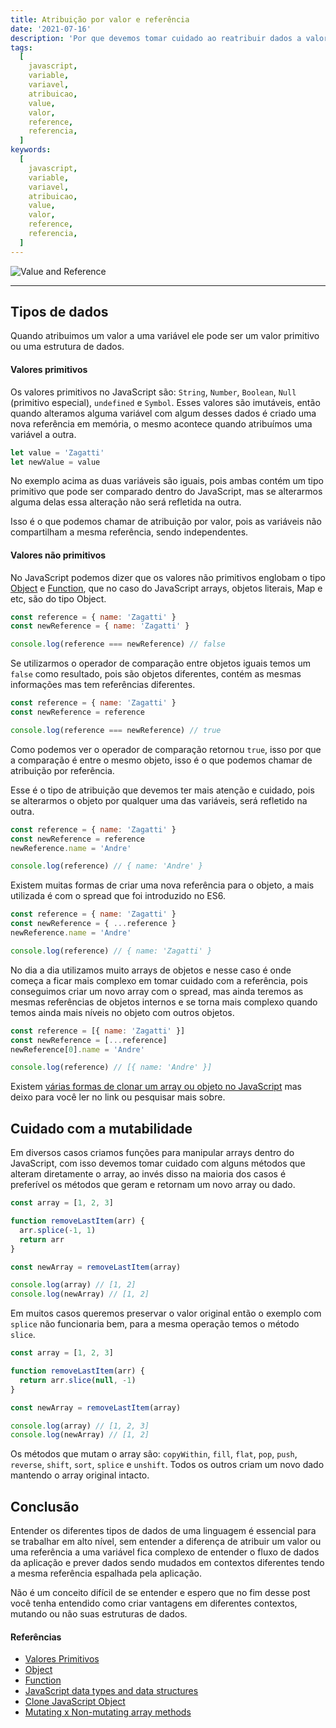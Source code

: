 ```yaml
---
title: Atribuição por valor e referência
date: '2021-07-16'
description: 'Por que devemos tomar cuidado ao reatribuir dados a valores não primitivos.'
tags:
  [
    javascript,
    variable,
    variavel,
    atribuicao,
    value,
    valor,
    reference,
    referencia,
  ]
keywords:
  [
    javascript,
    variable,
    variavel,
    atribuicao,
    value,
    valor,
    reference,
    referencia,
  ]
---
```


![Value and Reference](banner.png)

---

## Tipos de dados

Quando atribuimos um valor a uma variável ele pode ser um valor primitivo ou uma
estrutura de dados.

#### Valores primitivos

Os valores primitivos no JavaScript são: `String`, `Number`, `Boolean`, `Null`
(primitivo especial), `undefined`
e `Symbol`. Esses valores são imutáveis, então quando alteramos alguma variável com
algum desses dados é criado uma nova referência em memória, o mesmo acontece quando
atribuímos uma variável a outra.

```js
let value = 'Zagatti'
let newValue = value
```

No exemplo acima as duas variáveis são iguais, pois ambas contém um tipo primitivo
que pode ser comparado dentro do JavaScript, mas se alterarmos alguma delas essa
alteração não será refletida na outra.

Isso é o que podemos chamar de atribuição por valor, pois as variáveis não compartilham
a mesma referência, sendo independentes.

#### Valores não primitivos

No JavaScript podemos dizer que os valores não primitivos englobam o tipo
[Object](https://developer.mozilla.org/en-US/docs/Web/JavaScript/Reference/Global_Objects/Object)
e
[Function](https://developer.mozilla.org/en-US/docs/Glossary/Function),
que no caso do JavaScript arrays, objetos literais, Map e etc, são do tipo Object.

```js
const reference = { name: 'Zagatti' }
const newReference = { name: 'Zagatti' }

console.log(reference === newReference) // false
```

Se utilizarmos o operador de comparação entre objetos iguais temos um `false`
como resultado, pois são objetos diferentes, contém as mesmas informações mas
tem referências diferentes.

```js
const reference = { name: 'Zagatti' }
const newReference = reference

console.log(reference === newReference) // true
```

Como podemos ver o operador de comparação retornou `true`, isso por que a comparação
é entre o mesmo objeto, isso é o que podemos chamar de atribuição por referência.

Esse é o tipo de atribuição que devemos ter mais atenção e cuidado, pois se alterarmos
o objeto por qualquer uma das variáveis, será refletido na outra.

```js
const reference = { name: 'Zagatti' }
const newReference = reference
newReference.name = 'Andre'

console.log(reference) // { name: 'Andre' }
```

Existem muitas formas de criar uma nova referência para o objeto, a mais utilizada
é com o spread que foi introduzido no ES6.

```js
const reference = { name: 'Zagatti' }
const newReference = { ...reference }
newReference.name = 'Andre'

console.log(reference) // { name: 'Zagatti' }
```

No dia a dia utilizamos muito arrays de objetos e nesse caso é onde começa a ficar
mais complexo em tomar cuidado com a referência, pois conseguimos criar um novo
array com o spread, mas ainda teremos as mesmas referências de objetos internos e
se torna mais complexo quando temos ainda mais níveis no objeto com outros objetos.

```js
const reference = [{ name: 'Zagatti' }]
const newReference = [...reference]
newReference[0].name = 'Andre'

console.log(reference) // [{ name: 'Andre' }]
```

Existem 
[várias formas de clonar um array ou objeto no JavaScript](https://stackoverflow.com/questions/728360/how-do-i-correctly-clone-a-javascript-object)
mas deixo para você ler no link ou pesquisar mais sobre.

## Cuidado com a mutabilidade

Em diversos casos criamos funções para manipular arrays dentro do JavaScript, com
isso devemos tomar cuidado com alguns métodos que alteram diretamente o array, ao
invés disso na maioria dos casos é preferível os métodos que geram e retornam um
novo array ou dado.

```js
const array = [1, 2, 3]

function removeLastItem(arr) {
  arr.splice(-1, 1)
  return arr
}

const newArray = removeLastItem(array)

console.log(array) // [1, 2]
console.log(newArray) // [1, 2]
```

Em muitos casos queremos preservar o valor original então o exemplo com `splice`
não funcionaria bem, para a mesma operação temos o método `slice`.

```js
const array = [1, 2, 3]

function removeLastItem(arr) {
  return arr.slice(null, -1)
}

const newArray = removeLastItem(array)

console.log(array) // [1, 2, 3]
console.log(newArray) // [1, 2]
```

Os métodos que mutam o array são: `copyWithin`, `fill`, `flat`, `pop`, `push`,
`reverse`, `shift`, `sort`, `splice` e `unshift`. Todos os outros criam um novo
dado mantendo o array original intacto.

## Conclusão

Entender os diferentes tipos de dados de uma linguagem é essencial para se trabalhar
em alto nível, sem entender a diferença de atribuir um valor ou uma referência a
uma variável fica complexo de entender o fluxo de dados da aplicação e prever dados
sendo mudados em contextos diferentes tendo a mesma referência espalhada pela aplicação.

Não é um conceito difícil de se entender e espero que no fim desse post você tenha
entendido como criar vantagens em diferentes contextos, mutando ou não suas
estruturas de dados.

#### Referências

- [Valores Primitivos](https://developer.mozilla.org/pt-BR/docs/Glossary/Primitive)
- [Object](https://developer.mozilla.org/en-US/docs/Web/JavaScript/Reference/Global_Objects/Object)
- [Function](https://developer.mozilla.org/en-US/docs/Glossary/Function)
- [JavaScript data types and data structures](https://developer.mozilla.org/en-US/docs/Web/JavaScript/Data_structures)
- [Clone JavaScript Object](https://stackoverflow.com/questions/728360/how-do-i-correctly-clone-a-javascript-object)
- [Mutating x Non-mutating array methods](https://stackoverflow.com/a/54836218/11501938)
